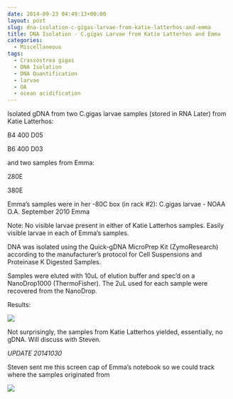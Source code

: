 ```yaml
---
date: 2014-09-23 04:49:13+00:00
layout: post
slug: dna-isolation-c-gigas-larvae-from-katie-latterhos-and-emma
title: DNA Isolation - C.gigas Larvae from Katie Latterhos and Emma
categories:
  - Miscellaneous
tags:
  - Crassostrea gigas
  - DNA Isolation
  - DNA Quantification
  - larvae
  - OA
  - ocean acidification
---
```


Isolated gDNA from two C.gigas larvae samples (stored in RNA Later) from Katie Latterhos:

B4 400 D05

B6 400 D03

and two samples from Emma:

280E

380E

Emma's samples were in her -80C box (in rack #2): C.gigas larvae - NOAA O.A. September 2010 Emma

Note: No visible larvae present in either of Katie Latterhos samples. Easily visible larvae in each of Emma's samples.

DNA was isolated using the Quick-gDNA MicroPrep Kit (ZymoResearch) according to the manufacturer's protocol for Cell Suspensions and Proteinase K Digested Samples.

Samples were eluted with 10uL of elution buffer and spec'd on a NanoDrop1000 (ThermoFisher). The 2uL used for each sample were recovered from the NanoDrop.

Results:

![](https://eagle.fish.washington.edu/Arabidopsis/20140922%20-%20Gigas%20gDNA%20ODs-01.JPG)

Not surprisingly, the samples from Katie Latterhos yielded, essentially, no gDNA. Will discuss with Steven.

*UPDATE 20141030*

Steven sent me this screen cap of Emma's notebook so we could track where the samples originated from

![](https://www.evernote.com/shard/s10/sh/5e19089d-0c31-426b-844a-e46249fac4e4/907d17586bd2b4eb0603686c9560f0dd/deep/0/genefish---Emma%27s-Notebook.png)
